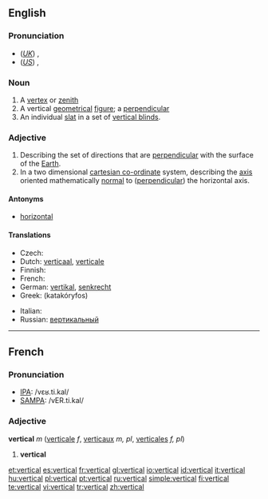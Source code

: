 ==English==
===Pronunciation===
*(''[[Received Pronunciation|UK]]'') {{IPA|/ˈvɜːtɪkəl/}}, {{SAMPA|/"v3:tIk@l/}}
*(''[[General American|US]]'') {{IPA|/ˈvɝtɪkəl/}}, {{SAMPA|/"v3`tIk@l/}}

===Noun===
{{en-noun}}
# A [[vertex]] or [[zenith]]
# A vertical [[geometrical]] [[figure]]; a [[perpendicular]]
# An individual [[slat]] in a set of [[vertical blinds]].

===Adjective===
{{en-adj}}
# Describing the set of directions that are [[perpendicular]] with the surface of the [[Earth]].
#In a two dimensional [[cartesian co-ordinate]] system, describing the [[axis]] oriented mathematically  [[normal]] to ([[perpendicular]]) the horizontal axis.

====Antonyms====
*[[horizontal]]

====Translations====
{{trans-top|being perpendicular with the surface of the Earth}}
* Czech: {{t-|cs|svislý|m}}
* Dutch: [[verticaal]], [[verticale]]
* Finnish: {{t-|fi|pystysuora}}
* French: {{t+|fr|vertical}}
* German: [[vertikal#German|vertikal]], [[senkrecht]]
* Greek: {{t|el|κατακόρυφος|sc=Grek}} (katakóryfos)
{{trans-mid}}
* Italian: {{t-|it|verticale}}
* Russian: [[вертикальный]]
{{trans-bottom}}

----

==French==

===Pronunciation===
*[[w:IPA|IPA]]: /vɛʁ.ti.kal/
*[[w:SAMPA|SAMPA]]: /vER.ti.kal/

===Adjective===
{{fr-infl-adj|sm=vertical|sf=verticale|pm=verticaux|pf=verticales|smp=vɛʁ.ti.kal|sfp=vɛʁ.ti.kal|pmp=vɛʁ.ti.kɔ|pfp=vɛʁ.ti.kal}}
'''vertical''' ''m'' ([[verticale]] ''f'', [[verticaux]] ''m, pl'', [[verticales]] ''f, pl'')

#'''vertical'''

[[et:vertical]]
[[es:vertical]]
[[fr:vertical]]
[[gl:vertical]]
[[io:vertical]]
[[id:vertical]]
[[it:vertical]]
[[hu:vertical]]
[[pl:vertical]]
[[pt:vertical]]
[[ru:vertical]]
[[simple:vertical]]
[[fi:vertical]]
[[te:vertical]]
[[vi:vertical]]
[[tr:vertical]]
[[zh:vertical]]
